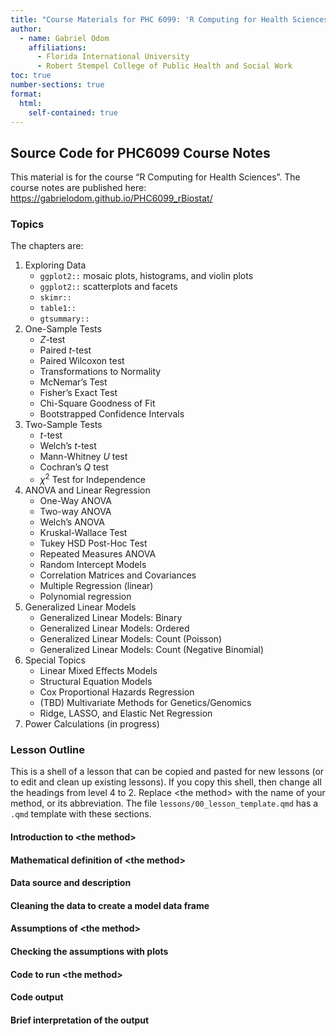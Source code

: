 ```yaml
---
title: "Course Materials for PHC 6099: 'R Computing for Health Sciences'"
author:
  - name: Gabriel Odom
    affiliations:
      - Florida International University
      - Robert Stempel College of Public Health and Social Work
toc: true
number-sections: true
format:
  html:
    self-contained: true
---
```



## Source Code for PHC6099 Course Notes

This material is for the course "R Computing for Health Sciences". The course notes are published here: <https://gabrielodom.github.io/PHC6099_rBiostat/>


### Topics  
The chapters are:

1. Exploring Data  
    - `ggplot2::` mosaic plots, histograms, and violin plots
    - `ggplot2::` scatterplots and facets
    <!-- - `rayshader::` -->
    - `skimr::`
    - `table1::`
    - `gtsummary::`
2. One-Sample Tests  
    - $Z$-test
    - Paired $t$-test
    - Paired Wilcoxon test
    - Transformations to Normality
    - McNemar's Test 
    - Fisher's Exact Test
    - Chi-Square Goodness of Fit
    - Bootstrapped Confidence Intervals
3. Two-Sample Tests  
    - $t$-test
    - Welch's $t$-test
    - Mann-Whitney $U$ test
    - Cochran's $Q$ test
    - $\chi^2$ Test for Independence
4. ANOVA and Linear Regression  
    - One-Way ANOVA
    - Two-way ANOVA
    - Welch's ANOVA
    - Kruskal-Wallace Test
    - Tukey HSD Post-Hoc Test
    - Repeated Measures ANOVA
    - Random Intercept Models
    - Correlation Matrices and Covariances
    - Multiple Regression (linear)
    - Polynomial regression
5. Generalized Linear Models  
    - Generalized Linear Models: Binary
    - Generalized Linear Models: Ordered
    - Generalized Linear Models: Count (Poisson)
    - Generalized Linear Models: Count (Negative Binomial)
6. Special Topics  
    - Linear Mixed Effects Models
    - Structural Equation Models
    - Cox Proportional Hazards Regression
    - (TBD) Multivariate Methods for Genetics/Genomics
    - Ridge, LASSO, and Elastic Net Regression
7. Power Calculations (in progress)


### Lesson Outline
This is a shell of a lesson that can be copied and pasted for new lessons (or to edit and clean up existing lessons). If you copy this shell, then change all the headings from level 4 to 2. Replace \<the method\> with the name of your method, or its abbreviation. The file `lessons/00_lesson_template.qmd` has a `.qmd` template with these sections.

#### Introduction to \<the method\>
#### Mathematical definition of \<the method\>
#### Data source and description
#### Cleaning the data to create a model data frame
#### Assumptions of \<the method\>
#### Checking the assumptions with plots
#### Code to run \<the method\>
#### Code output
#### Brief interpretation of the output


